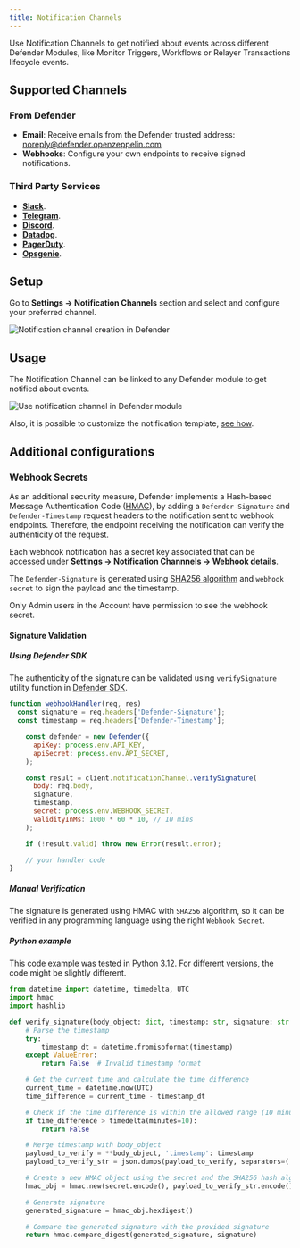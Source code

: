 ```yaml
---
title: Notification Channels
---
```


Use Notification Channels to get notified about events across different Defender Modules, like Monitor Triggers, Workflows or Relayer Transactions lifecycle events.

## Supported Channels

### From Defender
* **Email**: Receive emails from the Defender trusted address: noreply@defender.openzeppelin.com
* **Webhooks**: Configure your own endpoints to receive signed notifications.

### Third Party Services
* [**Slack**](https://slack.com/).
* [**Telegram**](https://telegram.org/).
* [**Discord**](https://discord.com/).
* [**Datadog**](https://www.datadoghq.com/).
* [**PagerDuty**](https://www.pagerduty.com/).
* [**Opsgenie**](https://www.atlassian.com/software/opsgenie).

## Setup

Go to **Settings -> Notification Channels** section and select and configure your preferred channel.

![Notification channel creation in Defender](/defender/notification-channel-setup-1.0.png)

## Usage
The Notification Channel can be linked to any Defender module to get notified about events.

![Use notification channel in Defender module](/defender/notification-channel-setup-2.0.png)

Also, it is possible to customize the notification template, [see how](/defender/module/monitor#customizing-notification).

## Additional configurations

### Webhook Secrets

As an additional security measure, Defender implements a Hash-based Message Authentication Code ([HMAC](https://en.wikipedia.org/wiki/HMAC)), by adding a `Defender-Signature` and `Defender-Timestamp` request headers to the notification sent to webhook endpoints. Therefore, the endpoint receiving the notification can verify the authenticity of the request.

Each webhook notification has a secret key associated that can be accessed under **Settings -> Notification Channnels -> Webhook details**.

The `Defender-Signature` is generated using [SHA256 algorithm](https://en.wikipedia.org/wiki/SHA-2) and `webhook secret` to sign the payload and the timestamp.

<Callout>
Only Admin users in the Account have permission to see the webhook secret.
</Callout>

#### Signature Validation

##### Using Defender SDK

The authenticity of the signature can be validated using `verifySignature` utility function in [Defender SDK](/defender/sdk).

```js
function webhookHandler(req, res)
  const signature = req.headers['Defender-Signature'];
  const timestamp = req.headers['Defender-Timestamp'];

    const defender = new Defender({
      apiKey: process.env.API_KEY,
      apiSecret: process.env.API_SECRET,
    );

    const result = client.notificationChannel.verifySignature(
      body: req.body,
      signature,
      timestamp,
      secret: process.env.WEBHOOK_SECRET,
      validityInMs: 1000 * 60 * 10, // 10 mins
    );

    if (!result.valid) throw new Error(result.error);

    // your handler code
}
```

##### Manual Verification

The signature is generated using HMAC with `SHA256` algorithm, so it can be verified in any programming language using the right `Webhook Secret`.

##### Python example

<Callout>
This code example was tested in Python 3.12. For different versions, the code might be slightly different.
</Callout>

```py
from datetime import datetime, timedelta, UTC
import hmac
import hashlib

def verify_signature(body_object: dict, timestamp: str, signature: str secret: str) -> bool:
    # Parse the timestamp
    try:
        timestamp_dt = datetime.fromisoformat(timestamp)
    except ValueError:
        return False  # Invalid timestamp format

    # Get the current time and calculate the time difference
    current_time = datetime.now(UTC)
    time_difference = current_time - timestamp_dt

    # Check if the time difference is within the allowed range (10 minutes)
    if time_difference > timedelta(minutes=10):
        return False

    # Merge timestamp with body_object
    payload_to_verify = **body_object, 'timestamp': timestamp
    payload_to_verify_str = json.dumps(payload_to_verify, separators=(',', ':'))

    # Create a new HMAC object using the secret and the SHA256 hash algorithm
    hmac_obj = hmac.new(secret.encode(), payload_to_verify_str.encode(), hashlib.sha256)

    # Generate signature
    generated_signature = hmac_obj.hexdigest()

    # Compare the generated signature with the provided signature
    return hmac.compare_digest(generated_signature, signature)
```
